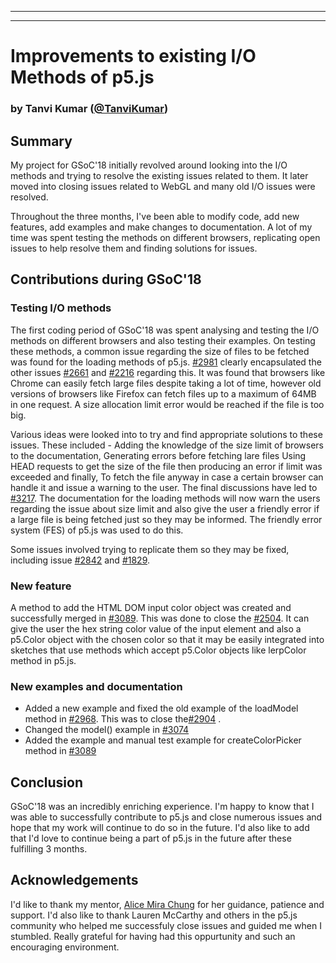 
  ---
  
  ---
  # Improvements to existing I/O Methods of p5.js 
### by Tanvi Kumar ([@TanviKumar](https://github.com/TanviKumar))

## Summary

My project for GSoC'18 initially revolved around looking into the I/O methods and trying to resolve the existing issues related to them. It later moved into closing issues related to WebGL and many old I/O issues were resolved.

Throughout the three months, I've been able to modify code, add new features, add examples and make changes to documentation. A lot of my time was spent testing the methods on different browsers, replicating open issues to help resolve them and finding solutions for issues.

## Contributions during GSoC'18 

### Testing I/O methods

The first coding period of GSoC'18 was spent analysing and testing the I/O methods on different browsers and also testing their examples.
On testing these methods, a common issue regarding the size of files to be fetched was found for the loading methods of p5.js. 
[#2981](https://github.com/processing/p5.js/issues/2981) clearly encapsulated the other issues [#2661](https://github.com/processing/p5.js/issues/2661) and [#2216](https://github.com/processing/p5.js/issues/2216) regarding this. 
It was found that browsers like Chrome can easily fetch large files despite taking a lot of time, however old versions of browsers like Firefox can fetch files up to a maximum of 64MB in one request. A size allocation limit error would be reached if the file is too big.

Various ideas were looked into to try and find appropriate solutions to these issues.
These included - 
Adding the knowledge of the size limit of browsers to the documentation,
Generating errors before fetching lare files
Using HEAD requests to get the size of the file then producing an error if limit was exceeded and finally, 
To fetch the file anyway in case a certain browser can handle it and issue a warning to the user. 
The final discussions have led to [#3217](https://github.com/processing/p5.js/pull/3127).
The documentation for the loading methods will now warn the users regarding the issue about size limit and also give the user a friendly error if a large file is being fetched just so they may be informed.
The friendly error system (FES) of p5.js was used to do this. 

Some issues involved trying to replicate them so they may be fixed, including issue [#2842](https://github.com/processing/p5.js/issues/2842) and [#1829](https://github.com/processing/p5.js/issues/1829).

### New feature

A method to add the HTML DOM input color object was created and successfully merged in [#3089](https://github.com/processing/p5.js/pull/3089).
This was done to close the [#2504](https://github.com/processing/p5.js/issues/2504).
It can give the user the hex string color value of the input element and also a p5.Color object with the chosen color so that it may be easily integrated into sketches that use methods which accept p5.Color objects like lerpColor method in p5.js.

### New examples and documentation

- Added a new example and fixed the old example of the loadModel method in [#2968](https://github.com/processing/p5.js/pull/2968). This was to close the[#2904](https://github.com/processing/p5.js/issues/2904) .
- Changed the model() example in [#3074](https://github.com/processing/p5.js/pull/3074)
- Added the example and manual test example for createColorPicker method in [#3089](https://github.com/processing/p5.js/pull/3089)

## Conclusion

GSoC'18 was an incredibly enriching experience. I'm happy to know that I was able to successfully contribute to p5.js and close numerous issues and hope that my work will continue to do so in the future. I'd also like to add that I'd love to continue being a part of p5.js in the future after these fulfilling 3 months.

## Acknowledgements

I'd like to thank my mentor, [Alice Mira Chung](https://github.com/almchung) for her guidance, patience and support. I'd also like to thank Lauren McCarthy and others in the p5.js community who helped me successfuly close issues and guided me when I stumbled. Really grateful for having had this oppurtunity and such an encouraging environment.
  